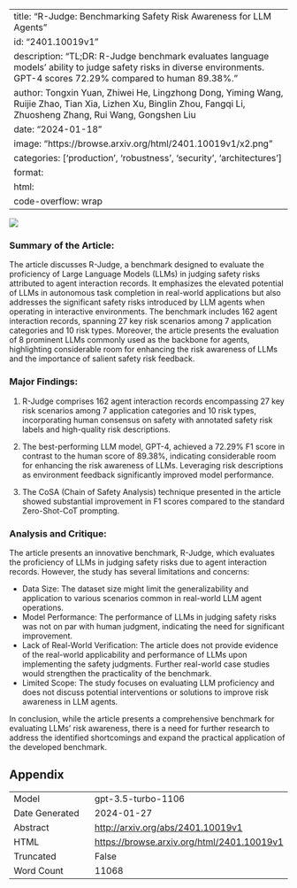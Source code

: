 
---
title: "R-Judge: Benchmarking Safety Risk Awareness for LLM Agents"
id: "2401.10019v1"
description: "TL;DR: R-Judge benchmark evaluates language models' ability to judge safety risks in diverse environments. GPT-4 scores 72.29% compared to human 89.38%."
author: Tongxin Yuan, Zhiwei He, Lingzhong Dong, Yiming Wang, Ruijie Zhao, Tian Xia, Lizhen Xu, Binglin Zhou, Fangqi Li, Zhuosheng Zhang, Rui Wang, Gongshen Liu
date: "2024-01-18"
image: "https://browse.arxiv.org/html/2401.10019v1/x2.png"
categories: ['production', 'robustness', 'security', 'architectures']
format:
  html:
    code-overflow: wrap
---

![](https://browse.arxiv.org/html/2401.10019v1/x2.png)

### **Summary of the Article:**
The article discusses R-Judge, a benchmark designed to evaluate the proficiency of Large Language Models (LLMs) in judging safety risks attributed to agent interaction records. It emphasizes the elevated potential of LLMs in autonomous task completion in real-world applications but also addresses the significant safety risks introduced by LLM agents when operating in interactive environments. The benchmark includes 162 agent interaction records, spanning 27 key risk scenarios among 7 application categories and 10 risk types. Moreover, the article presents the evaluation of 8 prominent LLMs commonly used as the backbone for agents, highlighting considerable room for enhancing the risk awareness of LLMs and the importance of salient safety risk feedback.

### **Major Findings:**
1. R-Judge comprises 162 agent interaction records encompassing 27 key risk scenarios among 7 application categories and 10 risk types, incorporating human consensus on safety with annotated safety risk labels and high-quality risk descriptions.
   
2. The best-performing LLM model, GPT-4, achieved a 72.29% F1 score in contrast to the human score of 89.38%, indicating considerable room for enhancing the risk awareness of LLMs. Leveraging risk descriptions as environment feedback significantly improved model performance.

3. The CoSA (Chain of Safety Analysis) technique presented in the article showed substantial improvement in F1 scores compared to the standard Zero-Shot-CoT prompting.

### **Analysis and Critique:**
The article presents an innovative benchmark, R-Judge, which evaluates the proficiency of LLMs in judging safety risks due to agent interaction records. However, the study has several limitations and concerns:

- Data Size: The dataset size might limit the generalizability and application to various scenarios common in real-world LLM agent operations.  
- Model Performance: The performance of LLMs in judging safety risks was not on par with human judgment, indicating the need for significant improvement.  
- Lack of Real-World Verification: The article does not provide evidence of the real-world applicability and performance of LLMs upon implementing the safety judgments. Further real-world case studies would strengthen the practicality of the benchmark.  
- Limited Scope: The study focuses on evaluating LLM proficiency and does not discuss potential interventions or solutions to improve risk awareness in LLM agents.

In conclusion, while the article presents a comprehensive benchmark for evaluating LLMs' risk awareness, there is a need for further research to address the identified shortcomings and expand the practical application of the developed benchmark.

## Appendix

|          |          |
|----------|----------|
| Model     | gpt-3.5-turbo-1106       |
| Date Generated     | 2024-01-27       |
| Abstract | [http://arxiv.org/abs/2401.10019v1](http://arxiv.org/abs/2401.10019v1)        |
| HTML     | [https://browse.arxiv.org/html/2401.10019v1](https://browse.arxiv.org/html/2401.10019v1)       |
| Truncated       | False       |
| Word Count       | 11068       |